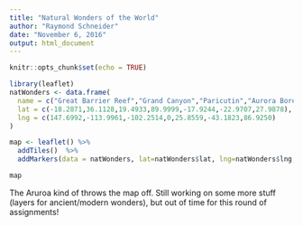 ---
title: "Natural Wonders of the World"
author: "Raymond Schneider"
date: "November 6, 2016"
output: html_document
---

```{r setup, include=FALSE}
knitr::opts_chunk$set(echo = TRUE)
```


```{r, echo=FALSE, message=FALSE, warning=FALSE, comment=""}
library(leaflet)
natWonders <- data.frame(
  name = c("Great Barrier Reef","Grand Canyon","Paricutin","Aurora Borealis","Victoria Falls","Harbor of Rio de Janeiro (Guanabara Bay)","Mount Everest"),
  lat = c(-18.2871,36.1128,19.4933,89.9999,-17.9244,-22.9707,27.9878),
  lng = c(147.6992,-113.9961,-102.2514,0,25.8559,-43.1823,86.9250)
)

map <- leaflet() %>% 
  addTiles()  %>% 
  addMarkers(data = natWonders, lat=natWonders$lat, lng=natWonders$lng, popup=natWonders$name, group="Natural Wonders")

map

```
The Aruroa kind of throws the map off.  Still working on some more stuff (layers for ancient/modern wonders), but out of time for this round of assignments! 